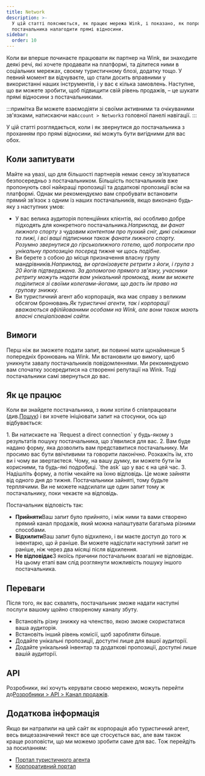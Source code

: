 ```yaml
---
title: Network
description: >-
  У цій статті пояснюється, як працює мережа Wink, і показано, як попросити
  постачальника налагодити прямі відносини.
sidebar:
  order: 10
---
```


Коли ви вперше починаєте працювати як партнер на Wink, ви знаходите деякі речі, які хочете продавати на платформі, та ділитеся ними в соціальних мережах, своєму туристичному блозі, додатку тощо.
У певний момент ви відчуваєте, що стали досить вправними у використанні наших інструментів, і у вас є кілька замовлень.
Наступне, що ви можете зробити, щоб підвищити свій рівень продажів, – це шукати прямі відносини з постачальниками.

:::примітка
Ви можете взаємодіяти зі своїми активними та очікуваними зв'язками, натискаючи на`Account > Network`з головної панелі навігації.
:::

У цій статті розглядається, коли і як звернутися до постачальника з проханням про прямі відносини, які можуть бути вигідними для вас обох.

## Коли запитувати

Майте на увазі, що для більшості партнерів немає сенсу зв’язуватися безпосередньо з постачальником. Більшість постачальників вже пропонують свої найкращі пропозиції та додаткові пропозиції всім на платформі.
Однак ми рекомендуємо вам спробувати встановити прямий зв’язок з одним із наших постачальників, якщо виконано будь-яку з наступних умов:

* У вас велика аудиторія потенційних клієнтів, які особливо добре підходять для конкретного постачальника.*Наприклад, ви фанат лижного спорту з чудовим контентом про пухкий сніг, дикі сніжинки та лижі, і всі ваші підписники також фанати лижного спорту. Розумно звернутися до гірськолижного готелю, щоб попросити про унікальну пропозицію посеред тижня чи щось подібне.*
* Ви берете з собою до місця призначення власну групу мандрівників.*Наприклад, ви організовуєте ретрити з йоги, і група з 20 йогів підтверджена. За допомогою прямого зв'язку, учасники ретриту можуть надати вам унікальний промокод, яким ви можете поділитися зі своїми колегами-йогами, що дасть їм право на групову знижку.*
* Ви туристичний агент або корпорація, яка має справу з великим обсягом бронювань.*Як туристичні агенти, так і корпорації вважаються афілійованими особами на Wink, але вони також мають власні спеціалізовані сайти.*

## Вимоги

Перш ніж ви зможете подати запит, ви повинні мати щонайменше 5 попередніх бронювань на Wink.
Ми встановили цю вимогу, щоб уникнути завалу постачальників повідомленнями. Ми рекомендуємо вам спочатку зосередитися на створенні репутації на Wink. Тоді постачальники самі звернуться до вас.

## Як це працює

Коли ви знайдете постачальника, з яким хотіли б співпрацювати (див.[Пошук](/studio/search/)) і ви хочете ініціювати запит на стосунки, ось що відбувається:

<Steps>
  1. Ви натискаєте на `Request a direct connection` у будь-якому з результатів пошуку постачальника, що з’явилися для вас.
  2. Вам буде надано форму, яка дозволить вам представитися постачальнику. Ми просимо вас бути ввічливими та говорити лаконічно. Розкажіть їм, хто ви і чому ви звертаєтеся. Чому, на вашу думку, ви можете бути їм корисними, та будь-які подробиці. `the ask` що у вас є на цей час.
  3. Надішліть форму, а потім чекайте на їхню відповідь. Це може зайняти від одного дня до тижня. Постачальники зайняті, тому будьте терплячими. Ви не можете надсилати ще один запит тому ж постачальнику, поки чекаєте на відповідь.
</Steps>


Постачальник відповість так:

* **Прийняти**Ваш запит було прийнято, і між ними та вами створено прямий канал продажів, який можна налаштувати багатьма різними способами.
* **Відхилити**Ваш запит було відхилено, і ви маєте доступ до того ж інвентарю, що й раніше. Ви можете надіслати наступний запит не раніше, ніж через два місяці після відхилення.
* **Не відповідає**З якоїсь причини постачальник взагалі не відповідає. На цьому етапі вам слід розглянути можливість пошуку іншого постачальника.

## Переваги

Після того, як вас схвалять, постачальник зможе надати наступні послуги вашому щойно створеному каналу збуту.

* Встановіть різну знижку на членство, якою зможе скористатися ваша аудиторія.
* Встановіть інший рівень комісії, щоб заробляти більше.
* Додайте унікальні пропозиції, доступні лише для вашої аудиторії.
* Додайте унікальний інвентар та додаткові пропозиції, доступні лише вашій аудиторії.

## API

Розробники, які хочуть керувати своєю мережею, можуть перейти до[Розробники > API > Канал продажів](/developers/apis/#sales-channel-api).

## Додаткова інформація

Якщо ви натрапили на цей сайт як корпорація або туристичний агент, весь вищезазначений текст все ще стосується вас, але вам також краще розповісти, що ми можемо зробити саме для вас. Тож перейдіть за посиланням:

* [Портал туристичного агента](/travel-agent/what-is-agent/)
* [Корпоративний портал](/corporate/what-is-group/)

